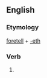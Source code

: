 ==English==

===Etymology===
[[foretell]] + [[-eth]]

===Verb===
{{infl|en|verb form}}

# {{archaic third-person singular of|foretell}}